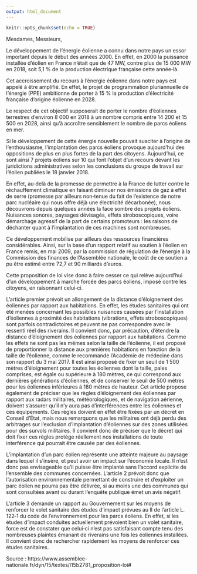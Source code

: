 ```yaml
---
output: html_document
---
```


```r
knitr::opts_chunk$set(echo = TRUE)
```

Mesdames, Messieurs,

Le développement de l’énergie éolienne a connu dans notre pays un essor important depuis le début des années 2000. En effet, en 2000 la puissance installée d’éolien en France n’était que de 47 MW, contre plus de 15 000 MW en 2018, soit 5,1 % de la production électrique française cette année‑là.

Cet accroissement du recours à l’énergie éolienne dans notre pays est appelé à être amplifié. En effet, le projet de programmation pluriannuelle de l’énergie (PPE) ambitionne de porter à 15 % la production d’électricité française d’origine éolienne en 2028.

Le respect de cet objectif supposerait de porter le nombre d’éoliennes terrestres d’environ 8 000 en 2018 à un nombre compris entre 14 200 et 15 500 en 2028, ainsi qu’à accroître sensiblement le nombre de parcs éoliens en mer.

Si le développement de cette énergie nouvelle pouvait susciter à l’origine de l’enthousiasme, l’implantation des parcs éoliens provoque aujourd’hui des oppositions de plus en plus fortes de la part des citoyens. Aujourd’hui, ce sont ainsi 7 projets éoliens sur 10 qui font l’objet d’un recours devant les juridictions administratives selon les conclusions du groupe de travail sur l’éolien publiées le 18 janvier 2018.

En effet, au‑delà de la promesse de permettre à la France de lutter contre le réchauffement climatique en faisant diminuer nos émissions de gaz à effet de serre (promesse par ailleurs non‑tenue du fait de l’existence de notre parc nucléaire qui nous offre déjà une électricité décarbonée), nous découvrons depuis quelques années la face sombre des projets éoliens. Nuisances sonores, paysages dévisagés, effets stroboscopiques, voire démarchage agressif de la part de certains promoteurs : les raisons de déchanter quant à l’implantation de ces machines sont nombreuses.

Ce développement mobilise par ailleurs des ressources financières considérables. Ainsi, sur la base d’un rapport relatif au soutien à l’éolien en France remis, en mai 2009, par la commission de régulation de l’énergie à la Commission des finances de l’Assemblée nationale, le coût de ce soutien a pu être estimé entre 72,7 et 90 milliards d’euros.

Cette proposition de loi vise donc à faire cesser ce qui relève aujourd’hui d’un développement à marche forcée des parcs éoliens, imposé contre les citoyens, en raisonnant celui‑ci.

L’article premier prévoit un allongement de la distance d’éloignement des éoliennes par rapport aux habitations. En effet, les études sanitaires qui ont été menées concernant les possibles nuisances causées par l’installation d’éoliennes à proximité des habitations (vibrations, effets stroboscopiques) sont parfois contradictoires et peuvent ne pas correspondre avec le ressenti réel des riverains. Il convient donc, par précaution, d’étendre la distance d’éloignement des éoliennes par rapport aux habitations. Comme les effets ne sont pas les mêmes selon la taille de l’éolienne, il est proposé de proportionner la distance aux premières habitations en fonction de la taille de l’éolienne, comme le recommande l’Académie de médecine dans son rapport du 3 mai 2017. Il est ainsi proposé de fixer un seuil de 1 500 mètres d’éloignement pour toutes les éoliennes dont la taille, pales comprises, est égale ou supérieure à 180 mètres, ce qui correspond aux dernières générations d’éoliennes, et de conserver le seuil de 500 mètres pour les éoliennes inférieures à 180 mètres de hauteur. Cet article propose également de préciser que les règles d’éloignement des éoliennes par rapport aux radars militaires, météorologiques, et de navigation aérienne, doivent s’assurer qu’il n’y aura pas d’interférences entre les éoliennes et ces équipements. Ces règles doivent en effet être fixées par un décret en Conseil d’État, mais nous remarquons que les militaires ont déjà perdu des arbitrages sur l’exclusion d’implantation d’éoliennes sur des zones utilisées pour des survols militaires. Il convient donc de préciser que le décret qui doit fixer ces règles protège réellement nos installations de toute interférence qui pourrait être causée par des éoliennes.

L’implantation d’un parc éolien représente une atteinte majeure au paysage dans lequel il s’insère, et peut avoir un impact sur l’économie locale. Il n’est donc pas envisageable qu’il puisse être implanté sans l’accord explicite de l’ensemble des communes concernées. L’article 2 prévoit donc que l’autorisation environnementale permettant de construire et d’exploiter un parc éolien ne pourra pas être délivrée, si au moins une des communes qui sont consultées avant ou durant l’enquête publique émet un avis négatif.

L’article 3 demande un rapport au Gouvernement sur les moyens de renforcer le volet sanitaire des études d’impact prévues au II de l’article L. 122‑1 du code de l’environnement pour les parcs éoliens. En effet, si les études d’impact conduites actuellement prévoient bien un volet sanitaire, force est de constater que celui‑ci n’est pas satisfaisant compte tenu des nombreuses plaintes émanant de riverains une fois les éoliennes installées. Il convient donc de rechercher rapidement les moyens de renforcer ces études sanitaires. 

Source : https://www.assemblee-nationale.fr/dyn/15/textes/l15b2781_proposition-loi#